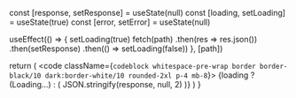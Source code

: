   const [response, setResponse] = useState(null)
  const [loading, setLoading] = useState(true)
  const [error, setError] = useState(null)

  useEffect(() => {
    setLoading(true)
    fetch(path)
      .then(res => res.json())
      .then(setResponse)
      .then(() => setLoading(false))
  }, [path])

  return (
    <code className={`codeblock whitespace-pre-wrap border border-black/10 dark:border-white/10 rounded-2xl p-4 mb-8`}>
      {loading ? (<span className="opacity-20">Loading...</span>) : (
        JSON.stringify(response, null, 2)
      )}
    </code>
  )
}